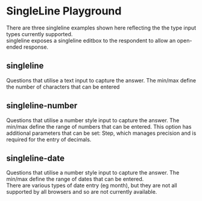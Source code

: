 
<Meta of={SinglelineStories} title="Templates/singleline" />

# SingleLine Playground
There are three singleline examples shown here reflecting the the type input types currently supported.  
singleline exposes a singleline editbox to the respondent to allow an open-ended response. 

## singleline
Questions that utilise a text input to capture the answer.  The min/max define the number of characters that can be entered
<Canvas of={SinglelineStories.TextStory} />
<Controls of={SinglelineStories.TextStory} />

## singleline-number
Questions that utilise a number style input to capture the answer. The min/max define the range of numbers that can be entered.
This option has additional parameters that can be set: Step, which manages precision and is required for the entry of decimals.
<Canvas of={SinglelineStories.NumberStory} />
<Controls of={SinglelineStories.NumberStory} />

## singleline-date
Questions that utilise a number style input to capture the answer. The min/max define the range of dates that can be entered.  
There are various types of date entry (eg month), but they are not all supported by all browsers and so are not currently available.

<Canvas of={SinglelineStories.DateStory} />
<Controls of={SinglelineStories.DateStory} />